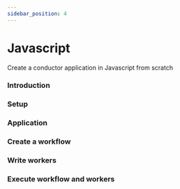 ```yaml
---
sidebar_position: 4
---
```


# Javascript
Create a conductor application in Javascript from scratch

### Introduction
### Setup
### Application
### Create a workflow
### Write workers
### Execute workflow and workers

